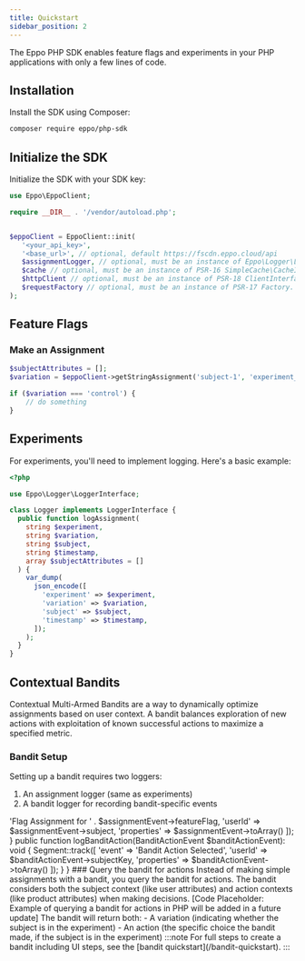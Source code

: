 ```yaml
---
title: Quickstart
sidebar_position: 2
---
```


The Eppo PHP SDK enables feature flags and experiments in your PHP applications with only a few lines of code.

## Installation

Install the SDK using Composer:

```bash
composer require eppo/php-sdk
```

## Initialize the SDK

Initialize the SDK with your SDK key:

```php
use Eppo\EppoClient;

require __DIR__ . '/vendor/autoload.php';


$eppoClient = EppoClient::init(
   '<your_api_key>',
   '<base_url>', // optional, default https://fscdn.eppo.cloud/api
   $assignmentLogger, // optional, must be an instance of Eppo\Logger\LoggerInterface
   $cache // optional, must be an instance of PSR-16 SimpleCache\CacheInterface. If not passed, FileSystem cache will be used
   $httpClient // optional, must be an instance of PSR-18 ClientInterface. If not passed, Discovery will be used to find a suitable implementation
   $requestFactory // optional, must be an instance of PSR-17 Factory. If not passed, Discovery will be used to find a suitable implementation
);
```

## Feature Flags

### Make an Assignment

```php
$subjectAttributes = [];
$variation = $eppoClient->getStringAssignment('subject-1', 'experiment_5', $subjectAttributes);

if ($variation === 'control') {
    // do something
}
```

## Experiments 

For experiments, you'll need to implement logging. Here's a basic example:

```php
<?php

use Eppo\Logger\LoggerInterface;

class Logger implements LoggerInterface {
  public function logAssignment(
    string $experiment,
    string $variation,
    string $subject,
    string $timestamp,
    array $subjectAttributes = []
  ) {
    var_dump(
      json_encode([
        'experiment' => $experiment,
        'variation' => $variation,
        'subject' => $subject,
        'timestamp' => $timestamp,
      ]);
    );
  }
}
```

## Contextual Bandits

Contextual Multi-Armed Bandits are a way to dynamically optimize assignments based on user context. A bandit balances exploration of new actions with exploitation of known successful actions to maximize a specified metric.

### Bandit Setup

Setting up a bandit requires two loggers:
1. An assignment logger (same as experiments)
2. A bandit logger for recording bandit-specific events

<?php

use Eppo\Logger\AssignmentEvent;
use Eppo\Logger\BanditActionEvent;
use Eppo\Logger\IBanditLogger;

class SegmentLogger implements IBanditLogger
{
    public function logAssignment(AssignmentEvent $assignmentEvent): void
    {
        Segment::track([
            'event' => 'Flag Assignment for ' . $assignmentEvent->featureFlag,
            'userId' => $assignmentEvent->subject,
            'properties' => $assignmentEvent->toArray()
        ]);
    }

    public function logBanditAction(BanditActionEvent $banditActionEvent): void
    {
        Segment::track([
            'event' => 'Bandit Action Selected',
            'userId' => $banditActionEvent->subjectKey,
            'properties' => $banditActionEvent->toArray()
        ]);
    }
}

### Query the bandit for actions

Instead of making simple assignments with a bandit, you query the bandit for actions. The bandit considers both the subject context (like user attributes) and action contexts (like product attributes) when making decisions.

[Code Placeholder: Example of querying a bandit for actions in PHP will be added in a future update]

The bandit will return both:
- A variation (indicating whether the subject is in the experiment)
- An action (the specific choice the bandit made, if the subject is in the experiment)

:::note
For full steps to create a bandit including UI steps, see the [bandit quickstart](/bandit-quickstart).
::: 